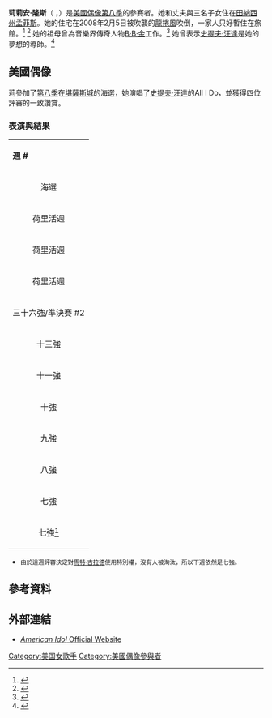 {{Infobox musical artist 
| Name = 莉·隆斯
| Background = 女歌手
| Img = Lil Rounds.jpg | Img_capt = 
| Img_size =150px
| Born = {{birth date and age|1984|11|14}}
| Genre = [[R&B|R&B]]
| Instrument = [[歌唱|歌唱]]
| Occupation = [[歌手|歌手]]
| Years_active = 2009年 - 現在
}}

'''莉莉安·隆斯'''（{{lang-en|Lillian Rounds}} ，{{bd|1984年|11月14日||}}）是[[美國偶像|美國偶像]][[美國偶像_(第八季)|第八季]]的參賽者。她和丈夫與三名子女住在[[田納西州|田納西州]][[孟菲斯|孟菲斯]]。她的住宅在2008年2月5日被吹襲的[[龍捲風|龍捲風]]吹倒，一家人只好暫住在旅館。<ref>{{cite web |url=http://weblogs.newsday.com/entertainment/music/idol/blog/2009/03/lil_rounds_makes_us_feel_great.html |title=存档副本 |accessdate=2009-03-15  |deadurl=yes |archiveurl=https://web.archive.org/web/20090605001710/http://weblogs.newsday.com/entertainment/music/idol/blog/2009/03/lil_rounds_makes_us_feel_great.html |archivedate=2009-06-05 }}</ref> <ref>{{cite web |url=http://blogs.augusta.com/node/2384 |title=存档副本 |accessdate=2010-01-10  |deadurl=yes |archiveurl=https://web.archive.org/web/20090529010322/http://blogs.augusta.com/node/2384 |archivedate=2009-05-29 }}</ref> 她的祖母曾為音樂界傳奇人物[[B·B·金|B·B·金]]工作。<ref>{{cite web |url=http://www.etonline.com/news/2009/03/71473/ |title=存档副本 |accessdate=2010-01-10 |archive-date=2009-05-29 |archive-url=https://web.archive.org/web/20090529180630/http://www.etonline.com/news/2009/03/71473/ |dead-url=yes }}</ref> 她曾表示[[史提夫·汪達|史提夫·汪達]]是她的夢想的導師。<ref>{{Cite web |url=http://www.mtv.com/news/articles/1606411/20090305/story.jhtml |title=存档副本 |accessdate=2009-04-04 |archive-date=2009-03-09 |archive-url=https://web.archive.org/web/20090309203930/http://www.mtv.com/news/articles/1606411/20090305/story.jhtml |dead-url=no }}</ref>

==美國偶像==
莉參加了[[美國偶像_(第八季)|第八季]]在[[堪薩斯城_(密蘇里州)|堪薩斯城]]的海選，她演唱了[[史提夫·汪達|史提夫·汪達]]的All I Do，並獲得四位評審的一致讚賞。

===表演與結果===
{|class="wikitable" align="left"
|colspan="100" bgcolor="CCCCCC" align="Center"|'''週 #'''
|colspan="100" bgcolor="CCCCCC" align="Center"|'''主題'''
|colspan="100" bgcolor="CCCCCC" align="Center"|'''參賽歌曲'''
|colspan="100" bgcolor="CCCCCC" align="Center"|'''原唱'''
|colspan="100" bgcolor="CCCCCC" align="Center"|'''次序 #'''
|colspan="100" bgcolor="CCCCCC" align="Center"|'''結果'''
|-
|colspan="100" align="center" bgcolor="FAF6F6"|海選
|colspan="100" align="center" bgcolor="FAF6F6"|N/A
|colspan="100" align="center" bgcolor="FAF6F6"|All I Do
|colspan="100" align="center" bgcolor="FAF6F6"|[[史提夫·汪達|史提夫·汪達]]
|colspan="100" align="center" bgcolor="FAF6F6"|N/A
|colspan="100" align="center" bgcolor="FAF6F6"|安全晉級
|-
|colspan="100" align="center" bgcolor="FAF6F6"|荷里活週
|colspan="100" align="center" bgcolor="FAF6F6"|第一次演出
|colspan="100" align="center" bgcolor="FAF6F6"|I Will Always Love You
|colspan="100" align="center" bgcolor="FAF6F6"|[[桃麗·芭頓|桃麗·芭頓]]（Dolly Parton）
|colspan="100" align="center" bgcolor="FAF6F6"|1
|colspan="100" align="center" bgcolor="FAF6F6"|安全晉級
|-
|colspan="100" align="center" bgcolor="FAF6F6"|荷里活週
|colspan="100" align="center" bgcolor="FAF6F6"|小組演出
|colspan="100" align="center" bgcolor="FAF6F6"|Get Ready
|colspan="100" align="center" bgcolor="FAF6F6"|[[誘惑合唱團|誘惑合唱團]]
|colspan="100" align="center" bgcolor="FAF6F6"|N/A
|colspan="100" align="center" bgcolor="FAF6F6"|安全晉級
|-
|colspan="100" align="center" bgcolor="FAF6F6"|荷里活週
|colspan="100" align="center" bgcolor="FAF6F6"|第二次演出
|colspan="100" align="center" bgcolor="FAF6F6"|If I Ain't Got You
|colspan="100" align="center" bgcolor="FAF6F6"|[[Alicia_Keys|Alicia Keys]]
|colspan="100" align="center" bgcolor="FAF6F6"|N/A
|colspan="100" align="center" bgcolor="FAF6F6"|安全晉級
|-
|colspan="100" align="center" bgcolor="FAF6F6"|三十六強/準決賽 #2
|colspan="100" align="center" bgcolor="FAF6F6"|告示牌熱門100歌曲
|colspan="100" align="center" bgcolor="FAF6F6"|Be Without You
|colspan="100" align="center" bgcolor="FAF6F6"|Mary J. Blige
|colspan="100" align="center" bgcolor="FAF6F6"|12
|colspan="100" align="center" bgcolor="FAF6F6"|安全晉級
|-
|colspan="100" align="center" bgcolor="FAF6F6"|十三強
|colspan="100" align="center" bgcolor="FAF6F6"|[[Michael_Jackson|Michael Jackson]]
|colspan="100" align="center" bgcolor="FAF6F6"|The Way You Make Me Feel
|colspan="100" align="center" bgcolor="FAF6F6"|Michael Jackson
|colspan="100" align="center" bgcolor="FAF6F6"|1
|colspan="100" align="center" bgcolor="FAF6F6"|安全晉級
|-
|colspan="100" align="center" bgcolor="FAF6F6"|十一強
|colspan="100" align="center" bgcolor="FAF6F6"|Grand Ole Opry
|colspan="100" align="center" bgcolor="FAF6F6"|Independence Day
|colspan="100" align="center" bgcolor="FAF6F6"|Martina McBride
|colspan="100" align="center" bgcolor="FAF6F6"|4
|colspan="100" align="center" bgcolor="FAF6F6"|安全晉級
|-
|colspan="100" align="center" bgcolor="FAF6F6"|十強
|colspan="100" align="center" bgcolor="FAF6F6"|[[摩城唱片|摩城唱片]]
|colspan="100" align="center" bgcolor="FAF6F6"|(Love Is Like A) Heat Wave
|colspan="100" align="center" bgcolor="FAF6F6"|Martha and the Vandellas
|colspan="100" align="center" bgcolor="FAF6F6"|7
|colspan="100" align="center" bgcolor="FAF6F6"|安全晉級
|-
|colspan="100" align="center" bgcolor="FAF6F6"|九強
|colspan="100" align="center" bgcolor="FAF6F6"|[[iTunes|iTunes]] 一百名
|colspan="100" align="center" bgcolor="FAF6F6"|I Surrender
|colspan="100" align="center" bgcolor="FAF6F6"|[[Celine_Dion|Celine Dion]]
|colspan="100" align="center" bgcolor="FAF6F6"|7
|colspan="100" align="center" bgcolor="FAF6F6"|安全晉級
|-
|colspan="100" align="center" bgcolor="FAF6F6"|八強
|colspan="100" align="center" bgcolor="FAF6F6"|出世年份的歌曲
|colspan="100" align="center" bgcolor="FAF6F6"|What's Love Got to Do With It
|colspan="100" align="center" bgcolor="FAF6F6"|Tina Turner
|colspan="100" align="center" bgcolor="FAF6F6"|3
|colspan="100" align="center" bgcolor="FAF6F6"|尾三
|-
|colspan="100" align="center" bgcolor="FAF6F6"|七強
|colspan="100" align="center" bgcolor="FAF6F6"|電影歌曲
|colspan="100" align="center" bgcolor="FAF6F6"|The Rose - The Rose
|colspan="100" align="center" bgcolor="FAF6F6"|Bette Midler
|colspan="100" align="center" bgcolor="FAF6F6"|7
|colspan="100" align="center" bgcolor="FAF6F6"|尾二
|-
|colspan="100" align="center" bgcolor="FAF6F6"|七強[[#fn_1|<sup>1</sup>]]
|colspan="100" align="center" bgcolor="FAF6F6"|[[迪斯可|迪斯可]]
|colspan="100" align="center" bgcolor="FAF6F6"|TBA
|colspan="100" align="center" bgcolor="FAF6F6"|TBA
|colspan="100" align="center" bgcolor="FAF6F6"|TBA
|colspan="100" align="center" bgcolor="FAF6F6"|TBA
|}{{clear}}
*<small>{{fnb|1}} 由於這週評審決定對[[馬特·吉拉德|馬特·吉拉德]]使用特別權，沒有人被淘汰，所以下週依然是七強。</small>

==參考資料==
{{reflist}}

==外部連結==
*[http://www.americanidol.com/ ''American Idol'' Official Website] {{Wayback|url=http://www.americanidol.com/ |date=20110719040256 }}

{{美國偶像第八季}}
{{DEFAULTSORT:Rounds, Lil}}
[[Category:美国女歌手|Category:美国女歌手]]
[[Category:美國偶像參與者|Category:美國偶像參與者]]